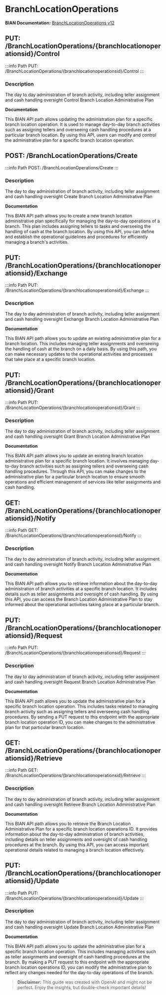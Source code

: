 # BranchLocationOperations

**BIAN Documentation:** [BranchLocationOperations v12](https://app.swaggerhub.com/apis/BIAN-3/BranchLocationOperations/12.0.0)

## PUT: /BranchLocationOperations/\{branchlocationoperationsid\}/Control

:::info Path
PUT: /BranchLocationOperations/\{branchlocationoperationsid\}/Control
:::

### Description

The day to day administration of branch activity\, including teller assignment and cash handling oversight Control Branch Location Administrative Plan

**Documentation**

This BIAN API path allows updating the administration plan for a specific branch location operation\. It is used to manage day\-to\-day branch activities such as assigning tellers and overseeing cash handling procedures at a particular branch location\. By using this API\, users can modify and control the administrative plan for a specific branch location operation\.

## POST: /BranchLocationOperations/Create

:::info Path
POST: /BranchLocationOperations/Create
:::

### Description

The day to day administration of branch activity\, including teller assignment and cash handling oversight Create Branch Location Administrative Plan

**Documentation**

This BIAN API path allows you to create a new branch location administrative plan specifically for managing the day\-to\-day operations of a branch\. This plan includes assigning tellers to tasks and overseeing the handling of cash at the branch location\. By using this API\, you can define and establish the operational guidelines and procedures for efficiently managing a branch's activities\.

## PUT: /BranchLocationOperations/\{branchlocationoperationsid\}/Exchange

:::info Path
PUT: /BranchLocationOperations/\{branchlocationoperationsid\}/Exchange
:::

### Description

The day to day administration of branch activity\, including teller assignment and cash handling oversight Exchange Branch Location Administrative Plan

**Documentation**

This BIAN API path allows you to update an existing administrative plan for a branch location\. This includes managing teller assignments and overseeing the handling of cash at the branch on a daily basis\. By using this path\, you can make necessary updates to the operational activities and processes that take place at a specific branch location\.

## PUT: /BranchLocationOperations/\{branchlocationoperationsid\}/Grant

:::info Path
PUT: /BranchLocationOperations/\{branchlocationoperationsid\}/Grant
:::

### Description

The day to day administration of branch activity\, including teller assignment and cash handling oversight Grant Branch Location Administrative Plan

**Documentation**

This BIAN API path allows you to update an existing branch location administrative plan for a specific branch location\. It involves managing day\-to\-day branch activities such as assigning tellers and overseeing cash handling procedures\. Through this API\, you can make changes to the administrative plan for a particular branch location to ensure smooth operations and efficient management of services like teller assignments and cash handling\.

## GET: /BranchLocationOperations/\{branchlocationoperationsid\}/Notify

:::info Path
GET: /BranchLocationOperations/\{branchlocationoperationsid\}/Notify
:::

### Description

The day to day administration of branch activity\, including teller assignment and cash handling oversight Notify Branch Location Administrative Plan

**Documentation**

This BIAN API path allows you to retrieve information about the day\-to\-day administration of branch activities at a specific branch location\. It includes details such as teller assignments and oversight of cash handling\. By using this API\, you can access the Branch Location Administrative Plan to stay informed about the operational activities taking place at a particular branch\.

## PUT: /BranchLocationOperations/\{branchlocationoperationsid\}/Request

:::info Path
PUT: /BranchLocationOperations/\{branchlocationoperationsid\}/Request
:::

### Description

The day to day administration of branch activity\, including teller assignment and cash handling oversight Request Branch Location Administrative Plan

**Documentation**

This BIAN API path allows you to update the administrative plan for a specific branch location operation\. This includes tasks related to managing branch activity such as assigning tellers and overseeing cash handling procedures\. By sending a PUT request to this endpoint with the appropriate branch location operation ID\, you can make changes to the administrative plan for that particular branch location\.

## GET: /BranchLocationOperations/\{branchlocationoperationsid\}/Retrieve

:::info Path
GET: /BranchLocationOperations/\{branchlocationoperationsid\}/Retrieve
:::

### Description

The day to day administration of branch activity\, including teller assignment and cash handling oversight Retrieve Branch Location Administrative Plan

**Documentation**

This BIAN API path allows you to retrieve the Branch Location Administrative Plan for a specific branch location operations ID\. It provides information about the day\-to\-day administration of branch activities\, including details on teller assignments and oversight of cash handling procedures at the branch\. By using this API\, you can access important operational details related to managing a branch location effectively\.

## PUT: /BranchLocationOperations/\{branchlocationoperationsid\}/Update

:::info Path
PUT: /BranchLocationOperations/\{branchlocationoperationsid\}/Update
:::

### Description

The day to day administration of branch activity\, including teller assignment and cash handling oversight Update Branch Location Administrative Plan

**Documentation**

This BIAN API path allows you to update the administrative plan for a specific branch location operation\. This includes managing activities such as teller assignments and oversight of cash handling procedures at the branch\. By making a PUT request to this endpoint with the appropriate branch location operations ID\, you can modify the administrative plan to reflect any changes needed for the day\-to\-day operations of the branch\.

> **Disclaimer:** This guide was created with OpenAI and might not be perfect. Enjoy the insights, but double-check important details!
